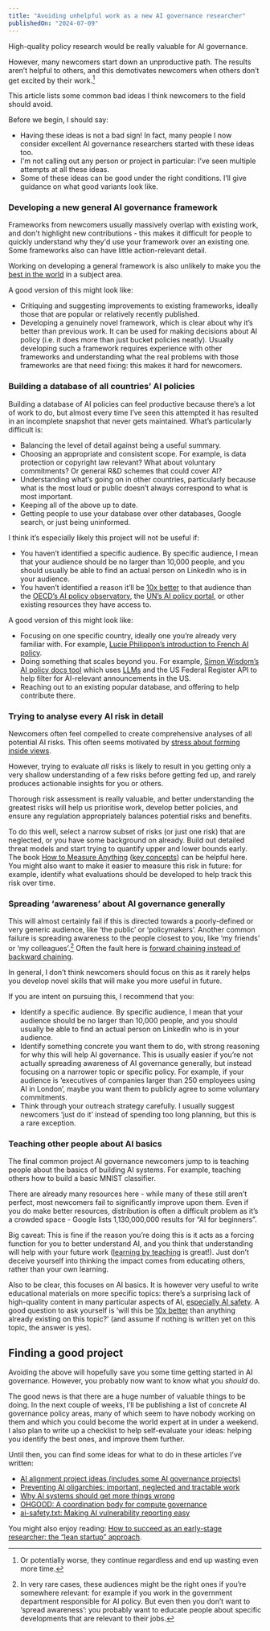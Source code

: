```yaml
---
title: "Avoiding unhelpful work as a new AI governance researcher"
publishedOn: "2024-07-09"
---
```


High-quality policy research would be really valuable for AI governance.

However, many newcomers start down an unproductive path. The results aren’t helpful to others, and this demotivates newcomers when others don’t get excited by their work.[^1]

This article lists some common bad ideas I think newcomers to the field should avoid.

Before we begin, I should say:
* Having these ideas is not a bad sign! In fact, many people I now consider excellent AI governance researchers started with these ideas too.
* I'm not calling out any person or project in particular: I’ve seen multiple attempts at all these ideas.
* Some of these ideas can be good under the right conditions. I’ll give guidance on what good variants look like.

### Developing a new general AI governance framework

Frameworks from newcomers usually massively overlap with existing work, and don't highlight new contributions - this makes it difficult for people to quickly understand why they'd use your framework over an existing one. Some frameworks also can have little action-relevant detail.

Working on developing a general framework is also unlikely to make you the [best in the world](https://www.lesswrong.com/posts/XvN2QQpKTuEzgkZHY/being-the-pareto-best-in-the-world) in a subject area.

A good version of this might look like:
* Critiquing and suggesting improvements to existing frameworks, ideally those that are popular or relatively recently published.
* Developing a genuinely novel framework, which is clear about why it’s better than previous work. It can be used for making decisions about AI policy (i.e. it does more than just bucket policies neatly). Usually developing such a framework requires experience with other frameworks and understanding what the real problems with those frameworks are that need fixing: this makes it hard for newcomers.

### Building a database of all countries’ AI policies

Building a database of AI policies can feel productive because there’s a lot of work to do, but almost every time I’ve seen this attempted it has resulted in an incomplete snapshot that never gets maintained. What’s particularly difficult is:
* Balancing the level of detail against being a useful summary.
* Choosing an appropriate and consistent scope. For example, is data protection or copyright law relevant? What about voluntary commitments? Or general R&D schemes that could cover AI?
* Understanding what’s going on in other countries, particularly because what is the most loud or public doesn’t always correspond to what is most important.
* Keeping all of the above up to date.
* Getting people to use your database over other databases, Google search, or just being uninformed.

I think it’s especially likely this project will not be useful if:
* You haven’t identified a specific audience. By specific audience, I mean that your audience should be no larger than 10,000 people, and you should usually be able to find an actual person on LinkedIn who is in your audience.
* You haven’t identified a reason it’ll be [10x better](https://www.productteacher.com/articles/the-problem-of-10x-better) to that audience than the [OECD’s AI policy observatory](https://oecd.ai/en/dashboards/overview), the [UN’s AI policy portal](https://aipolicyportal.org/), or other existing resources they have access to.

A good version of this might look like:
* Focusing on one specific country, ideally one you’re already very familiar with. For example, [Lucie Philippon’s introduction to French AI policy](https://www.lesswrong.com/posts/GFeyXGib7DD3ooTEN/introduction-to-french-ai-policy).
* Doing something that scales beyond you. For example, [Simon Wisdom’s AI policy docs tool](https://aipolicydocs.org/) which uses [LLMs](https://en.wikipedia.org/wiki/Large_language_model) and the US Federal Register API to help filter for AI-relevant announcements in the US.
* Reaching out to an existing popular database, and offering to help contribute there.

### Trying to analyse every AI risk in detail

Newcomers often feel compelled to create comprehensive analyses of all potential AI risks. This often seems motivated by [stress about forming inside views](https://www.neelnanda.io/blog/47-inside-views).

However, trying to evaluate _all_ risks is likely to result in you getting only a very shallow understanding of a few risks before getting fed up, and rarely produces actionable insights for you or others.

Thorough risk assessment is really valuable, and better understanding the greatest risks will help us prioritise work, develop better policies, and ensure any regulation appropriately balances potential risks and benefits.

To do this well, select a narrow subset of risks (or just one risk) that are neglected, or you have some background on already. Build out detailed threat models and start trying to quantify upper and lower bounds early. The book [How to Measure Anything](https://hubbardresearch.com/publications/how-to-measure-anything-book/) ([key concepts](https://www.lesswrong.com/posts/ybYBCK9D7MZCcdArB/how-to-measure-anything)) can be helpful here. You might also want to make it easier to measure this risk in future: for example, identify what evaluations should be developed to help track this risk over time.

### Spreading ‘awareness’ about AI governance generally

This will almost certainly fail if this is directed towards a poorly-defined or very generic audience, like ‘the public’ or ‘policymakers’. Another common failure is spreading awareness to the people closest to you, like ‘my friends’ or ‘my colleagues’.[^2] Often the fault here is [forward chaining instead of backward chaining](http://www.aaronsw.com/weblog/theoryofchange).

In general, I don’t think newcomers should focus on this as it rarely helps you develop novel skills that will make you more useful in future.

If you are intent on pursuing this, I recommend that you:
* Identify a specific audience. By specific audience, I mean that your audience should be no larger than 10,000 people, and you should usually be able to find an actual person on LinkedIn who is in your audience.
* Identify something concrete you want them to do, with strong reasoning for why this will help AI governance. This is usually easier if you’re not actually spreading awareness of AI governance generally, but instead focusing on a narrower topic or specific policy. For example, if your audience is ‘executives of companies larger than 250 employees using AI in London’, maybe you want them to publicly agree to some voluntary commitments.
* Think through your outreach strategy carefully. I usually suggest newcomers ‘just do it’ instead of spending too long planning, but this is a rare exception.

### Teaching other people about AI basics

The final common project AI governance newcomers jump to is teaching people about the basics of building AI systems. For example, teaching others how to build a basic MNIST classifier.

There are already many resources here - while many of these still aren’t perfect, most newcomers fail to significantly improve upon them. Even if you do make better resources, distribution is often a difficult problem as it’s a crowded space - Google lists 1,130,000,000 results for “AI for beginners”.

Big caveat: This is fine if the reason you’re doing this is it acts as a forcing function for you to better understand AI, and you think that understanding will help with your future work ([learning by teaching](https://en.wikipedia.org/wiki/Learning_by_teaching) is great!). Just don’t deceive yourself into thinking the impact comes from educating others, rather than your own learning.

Also to be clear, this focuses on AI basics. It is however very useful to write educational materials on more specific topics: there’s a surprising lack of high-quality content in many particular aspects of AI, [especially AI safety](https://aisafetyfundamentals.com/blog/ai-safety-articles-we-would-like-to-exist/). A good question to ask yourself is ‘will this be [10x better](https://www.productteacher.com/articles/the-problem-of-10x-better) than anything already existing on this topic?’ (and assume if nothing is written yet on this topic, the answer is yes).

## Finding a good project

Avoiding the above will hopefully save you some time getting started in AI governance. However, you probably now want to know what you _should_ do.

The good news is that there are a huge number of valuable things to be doing. In the next couple of weeks, I’ll be publishing a list of concrete AI governance policy areas, many of which seem to have nobody working on them and which you could become the world expert at in under a weekend. I also plan to write up a checklist to help self-evaluate your ideas: helping you identify the best ones, and improve them further.

Until then, you can find some ideas for what to do in these articles I’ve written:
* [AI alignment project ideas (includes some AI governance projects)](https://aisafetyfundamentals.com/blog/alignment-project-ideas/)
* [Preventing AI oligarchies: important, neglected and tractable work](../ai-oligarchies-preventing/)
* [Why AI systems should get more things wrong](../hitl-complacency-prevention/#what-can-you-do-to-help)
* [OHGOOD: A coordination body for compute governance](../oh-good/)
* [ai-safety.txt: Making AI vulnerability reporting easy](../ai-safety-txt/#what-can-you-do-to-help)

You might also enjoy reading: [How to succeed as an early-stage researcher: the “lean startup” approach](https://forum.effectivealtruism.org/posts/jfHPBbYFzCrbdEXXd/how-to-succeed-as-an-early-stage-researcher-the-lean-startup).

[^1]:
     Or potentially worse, they continue regardless and end up wasting even more time.

[^2]:
     In very rare cases, these audiences might be the right ones if you’re somewhere relevant: for example if you work in the government department responsible for AI policy. But even then you don’t want to ‘spread awareness’: you probably want to educate people about specific developments that are relevant to their jobs.
